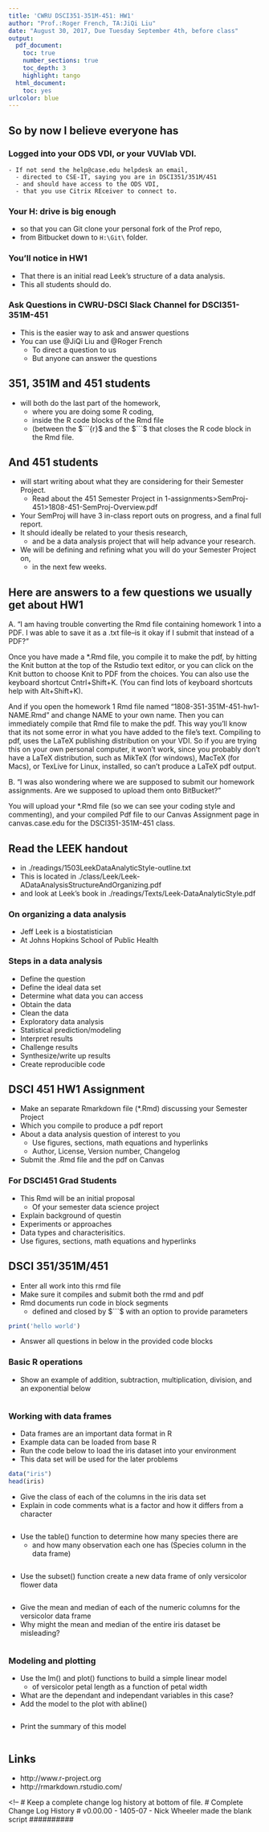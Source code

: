 ---
title: 'CWRU DSCI351-351M-451: HW1'
author: "Prof.:Roger French, TA:JiQi Liu"
date: "August 30, 2017, Due Tuesday September 4th, before class"
output: 
  pdf_document:
    toc: true
    number_sections: true
    toc_depth: 3
    highlight: tango
  html_document:
    toc: yes
urlcolor: blue
---

 \setcounter{section}{1}
 \setcounter{subsection}{0}

<!--
# Script Name: 1808-351-351M-451-HW1-NAME.Rmd
# Purpose: This is a blank Rmd file to start a new open science data analysis from
# Authors: Roger H. French
# License: Creative Commons Attribution-ShareAlike 4.0 International License.
##########
# Latest Changelog Entires:
# v0.00.01 - 1501cwru-dsci-NAMEIT.RMD - Roger French started this blank Rmd
##########

# Rmd code goes below the comment marker!
-->

## So by now I believe everyone has

### Logged into your ODS VDI, or your VUVlab VDI.   

	- If not send the help@case.edu helpdesk an email, 
	  - directed to CSE-IT, saying you are in DSCI351/351M/451 
	  - and should have access to the ODS VDI, 
	  - that you use Citrix REceiver to connect to.

### Your H: drive is big enough 

  - so that you can Git clone your personal fork of the Prof repo, 
  - from Bitbucket down to `H:\Git\` folder.

### You'll notice in HW1 

  - That there is an initial read Leek's structure of a data analysis.  
  - This all students should do.  

### Ask Questions in CWRU-DSCI Slack Channel for DSCI351-351M-451

  - This is the easier way to ask and answer questions
  - You can use @JiQi Liu and @Roger French 
    - To direct a question to us
    - But anyone can answer the questions

## 351, 351M and 451 students 

  - will both do the last part of the homework, 
    - where you are doing some R coding, 
    - inside the R code blocks of the Rmd file 
    - (between the $```{r}$ and the $```$ that closes the R code block in the Rmd file.
    
## And 451 students 

  - will start writing about what they are considering for their Semester Project.  
    - Read about the 451 Semester Project in 1-assignments>SemProj-451>1808-451-SemProj-Overview.pdf
  - Your SemProj will have 3 in-class report outs on progress, and a final full report. 
  - It should ideally be related to your thesis research, 
    - and be a data analysis project that will help advance your research.  
  - We will be defining and refining what you will do your Semester Project on, 
    - in the next few weeks.    

## Here are answers to a few questions we usually get about HW1

A. "I am having trouble converting the Rmd file containing homework 1 into a PDF. I was able to save it as a .txt file--is it okay if I submit that instead of a PDF?"

Once you have made a *.Rmd file, you compile it to make the pdf, by hitting the Knit button at the top of the Rstudio text editor, or you can click on the Knit button to choose Knit to PDF from the choices.  You can also use the keyboard shortcut Cntrl+Shift+K.  (You can find lots of keyboard shortcuts help with Alt+Shift+K). 

And if you open the homework 1 Rmd file named "1808-351-351M-451-hw1-NAME.Rmd" and change NAME to your own name.  Then you can immediately compile that Rmd file to make the pdf.  This way you'll know that its not some error in what you have added to the file's text.
Compiling to pdf, uses the LaTeX publishing distribution on your VDI. So if you are trying this on your own personal computer, it won't work, since you probably don't have a LaTeX distribution, such as MikTeX (for windows), MacTeX (for Macs), or TexLive for Linux, installed, so can't produce a LaTeX pdf output.  
       

B. "I was also wondering where we are supposed to submit our homework assignments. Are we supposed to upload them onto BitBucket?"

You will upload your *.Rmd file (so we can see your coding style and commenting), and your compiled Pdf file to our Canvas Assignment page in canvas.case.edu for the DSCI351-351M-451 class.

          

## Read the LEEK handout

  - in ./readings/1503LeekDataAnalyticStyle-outline.txt
  - This is located in ./class/Leek/Leek-ADataAnalysisStructureAndOrganizing.pdf
  - and look at Leek's book in ./readings/Texts/Leek-DataAnalyticStyle.pdf
 
### On organizing a data analysis

  - Jeff Leek is a biostatistician
  - At Johns Hopkins School of Public Health

### Steps in a data analysis

  - Define the question
  - Define the ideal data set
  - Determine what data you can access
  - Obtain the data
  - Clean the data
  - Exploratory data analysis
  - Statistical prediction/modeling
  - Interpret results
  - Challenge results
  - Synthesize/write up results
  - Create reproducible code

## DSCI 451 HW1 Assignment

  - Make an separate Rmarkdown file (*.Rmd) discussing your Semester Project
  - Which you compile to produce a pdf report
  - About a data analysis question of interest to you
    - Use figures, sections, math equations and hyperlinks
    - Author, License, Version number, Changelog
  - Submit the .Rmd file and the pdf on Canvas

### For DSCI451 Grad Students

  - This Rmd will be an initial proposal 
    - Of your semester data science project
  - Explain background of questin
  - Experiments or approaches
  - Data types and characterisitics.
  - Use figures, sections, math equations and hyperlinks

## DSCI 351/351M/451

  - Enter all work into this rmd file
  - Make sure it compiles and submit both the rmd and pdf 
  - Rmd documents run code in block segments 
    - defined and closed by $```$ with an option to provide parameters

```{r}
print('hello world')
```

- Answer all questions in below in the provided code blocks

### Basic R operations

- Show an example of addition, subtraction, multiplication, division, and an exponential below

```{r}

```

### Working with data frames

  - Data frames are an important data format in R
  - Example data can be loaded from base R
  - Run the code below to load the iris dataset into your environment
  - This data set will be used for the later problems

```{r}
data("iris")
head(iris)
```

  - Give the class of each of the  columns in the iris data set
  - Explain in code comments what is a factor and how it differs from a character

```{r}

```

  - Use the table() function to determine how many species there are 
    - and how many observation each one has (Species column in the data frame)

```{r}

```

  - Use the subset() function create a new data frame of only versicolor flower data

```{r}

```

  - Give the mean and median of each of the numeric columns for the versicolor data frame
  - Why might the mean and median of the entire iris dataset be misleading?

```{r}

```

### Modeling and plotting

  - Use the lm() and plot() functions to build a simple linear model 
    - of versicolor petal length as a function of petal width
  - What are the dependant and independant variables in this case?
  - Add the model to the plot with abline()

```{r}

```

- Print the summary of this model

```{r}

```

## Links
 
  - http://www.r-project.org 
  - http://rmarkdown.rstudio.com/  

<!--
# Keep a complete change log history at bottom of file.
# Complete Change Log History
# v0.00.00 - 1405-07 - Nick Wheeler made the blank script
##########

